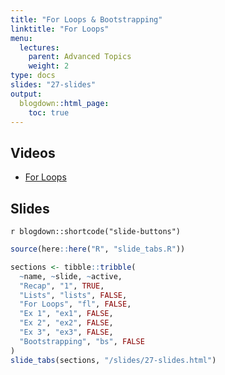```yaml
---
title: "For Loops & Bootstrapping"
linktitle: "For Loops"
menu:
  lectures:
    parent: Advanced Topics
    weight: 2
type: docs
slides: "27-slides"
output:
  blogdown::html_page:
    toc: true
---
```


## Videos

- [For Loops](https://youtu.be/ujYxAORiCgo)

## Slides

`r blogdown::shortcode("slide-buttons")`

```r

source(here::here("R", "slide_tabs.R"))

sections <- tibble::tribble(
  ~name, ~slide, ~active,
  "Recap", "1", TRUE,
  "Lists", "lists", FALSE,
  "For Loops", "fl", FALSE,
  "Ex 1", "ex1", FALSE,
  "Ex 2", "ex2", FALSE,
  "Ex 3", "ex3", FALSE,
  "Bootstrapping", "bs", FALSE
)
slide_tabs(sections, "/slides/27-slides.html")
```